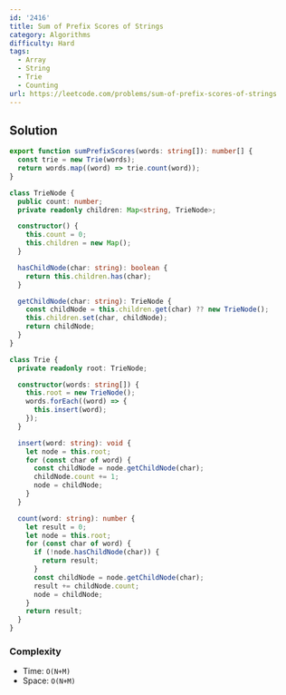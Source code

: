 ```yaml
---
id: '2416'
title: Sum of Prefix Scores of Strings
category: Algorithms
difficulty: Hard
tags:
  - Array
  - String
  - Trie
  - Counting
url: https://leetcode.com/problems/sum-of-prefix-scores-of-strings
---
```


## Solution

```typescript showLineNumbers
export function sumPrefixScores(words: string[]): number[] {
  const trie = new Trie(words);
  return words.map((word) => trie.count(word));
}

class TrieNode {
  public count: number;
  private readonly children: Map<string, TrieNode>;

  constructor() {
    this.count = 0;
    this.children = new Map();
  }

  hasChildNode(char: string): boolean {
    return this.children.has(char);
  }

  getChildNode(char: string): TrieNode {
    const childNode = this.children.get(char) ?? new TrieNode();
    this.children.set(char, childNode);
    return childNode;
  }
}

class Trie {
  private readonly root: TrieNode;

  constructor(words: string[]) {
    this.root = new TrieNode();
    words.forEach((word) => {
      this.insert(word);
    });
  }

  insert(word: string): void {
    let node = this.root;
    for (const char of word) {
      const childNode = node.getChildNode(char);
      childNode.count += 1;
      node = childNode;
    }
  }

  count(word: string): number {
    let result = 0;
    let node = this.root;
    for (const char of word) {
      if (!node.hasChildNode(char)) {
        return result;
      }
      const childNode = node.getChildNode(char);
      result += childNode.count;
      node = childNode;
    }
    return result;
  }
}
```

### Complexity

- Time: `O(N+M)`
- Space: `O(N+M)`
